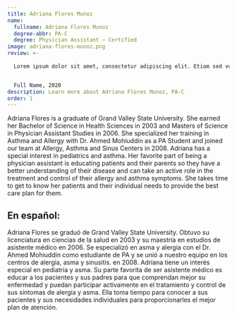 ```yaml
---
title: Adriana Flores Munoz
name:
  fullname: Adriana Flores Munoz
  degree-abbr: PA-C
  degree: Physician Assistant — Certified
image: adriana-flores-munoz.png
review: >-
  
  Lorem ipsum dolor sit amet, consectetur adipiscing elit. Etiam sed vulputate magna. Lorem ipsum dolor sit amet, consectetur adipiscing elit. Morbi lacinia ante arcu.


  Full Name, 2020
description: Learn more about Adriana Flores Munoz, PA-C
order: 1
---
```

Adriana Flores is a graduate of Grand Valley State University. She earned her Bachelor of Science in Health Sciences in 2003 and Masters of Science in Physician Assistant Studies in 2006. She specialized her training in Asthma and Allergy with Dr. Ahmed Mohiuddin as a PA Student and joined our team at Allergy, Asthma and Sinus Centers in 2008. Adriana has a special interest in pediatrics and asthma. Her favorite part of being a physician assistant is educating patients and their parents so they have a better understanding of their disease and can take an active role in the treatment and control of their allergy and asthma symptoms. She takes time to get to know her patients and their individual needs to provide the best care plan for them.

<div lang="sp">

## En español:
Adriana Flores se graduó de Grand Valley State University. Obtuvo su licenciatura en ciencias de la salud en 2003 y su maestría en estudios de asistente médico en 2006. Se especializó en asma y alergia con el Dr. Ahmed Mohiuddin como estudiante de PA y se unió a nuestro equipo en los centros de alergia, asma y sinusitis. en 2008. Adriana tiene un interés especial en pediatría y asma. Su parte favorita de ser asistente médico es educar a los pacientes y sus padres para que comprendan mejor su enfermedad y puedan participar activamente en el tratamiento y control de sus síntomas de alergia y asma. Ella toma tiempo para conocer a sus pacientes y sus necesidades individuales para proporcionarles el mejor plan de atención.

</div>
